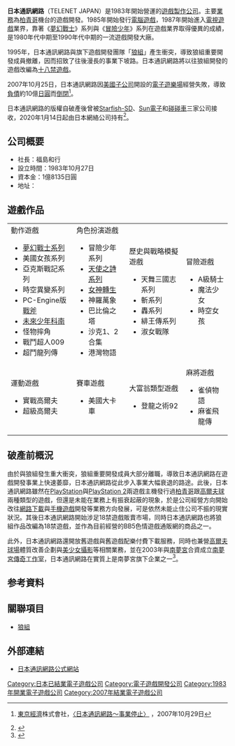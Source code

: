 {{Inappropriate tone|time=2007-09-16T15:27:16Z}}

{{NoteTA
| G1=Games
| G2=Tales
}}
{{Japanese|japanese=株式会社日本テレネット|kana=かぶしきがいしゃにほんテレネット|romaji=Kabushikigaisha Nihon Terenetto}}
'''日本通訊網路'''（TELENET JAPAN）是1983年開始營運的[[遊戲|遊戲]][[製作|製作]][[公司|公司]]。主要[[業務|業務]]為[[柏青哥|柏青哥]]機台的遊戲開發。1985年開始發行[[電腦遊戲|電腦遊戲]]，1987年開始進入[[電視遊戲|電視遊戲]]業界，靠著《[[夢幻戰士|夢幻戰士]]》系列與《[[冒險少年|冒險少年]]》系列在遊戲業界取得優異的成績，是1980年代中期至1990年代中期的一流遊戲開發大廠。

1995年，日本通訊網路與旗下遊戲開發團隊「[[狼組|狼組]]」產生衝突，導致狼組重要開發成員撤離，因而招致了往後漫長的事業下坡路。日本通訊網路將以往狼組開發的遊戲改編為[[十八禁遊戲|十八禁遊戲]]。

2007年10月25日，日本通訊網路因[[美國|美國]][[子公司|子公司]]開設的[[電子遊樂場|電子遊樂場]]經營失敗，導致[[負債|負債]]約10億[[日圓|日圓]]而[[倒閉|倒閉]]<ref>{{Ja icon}}[[東京經濟|東京經濟]]株式會社，[http://s04.megalodon.jp/2007-1030-1412-26/www.tokyo-keizai.co.jp/tosan/24.html 〈日本通訊網路～事業停止〉] {{Wayback|url=http://s04.megalodon.jp/2007-1030-1412-26/www.tokyo-keizai.co.jp/tosan/24.html |date=20200927174754 }}，2007年10月29日</ref>。

日本通訊網路的版權自破產後曾被[[Starfish-SD|Starfish-SD]]、[[Sun電子|Sun電子]]和[[碰碰車_(公司)|碰碰車]]三家公司接收，2020年1月14日起由日本網絡公司{{link-ja|Edia|エディア}}持有<ref>{{Cite web|author=ソーシャルゲームインフォ|date=2020-01-14|url=https://gamebiz.jp/?p=257470|title=エディア、シティコネクションからゲームソフト139タイトルに係る知的財産権を取得…旧・日本テレネット系タイトルが取得対象に|language=ja|accessdate=2020-04-24|archive-date=2021-05-19|archive-url=https://web.archive.org/web/20210519021319/https://gamebiz.jp/?p=257470|dead-url=no}}</ref>。

== 公司概要 ==

* 社長：福島和行
* 設立時間：1983年10月27日
* 資本金：1億8135日圓
* 地址：{{lang|ja|〒170-0013 東京都豊島区東池袋4-21-6 第3キンズメンビル2F}}

== 遊戲作品 ==

{| class="wikitable"
| valign="top" |
; 動作遊戲
* [[夢幻戰士系列|夢幻戰士系列]]
* 美國女孩系列
* 亞克斯戰記系列
* 時空異變系列
* PC-Engine版[[戰斧|戰斧]]
* [[未來少年科南|未來少年科南]]
* 怪物摔角
* 戰鬥超人009
* 超鬥龍列傳
| valign="top" |
; 角色扮演遊戲
* 冒險少年系列
* [[天使之詩系列|天使之詩系列]]
* [[女神轉生|女神轉生]]
* 神羅萬象
* 巴比倫之塔
* 沙克1、2合集
* 港灣物語
| valign="top" |
; 歷史與戰略模擬遊戲
* 天舞三國志系列
* 斬系列
* 轟系列
* 緋王傳系列
* 淑女戰隊
| valign="top" |
; 冒險遊戲
* A級騎士
* 魔法少女
* 時空女孩
|-
| valign="top" |
; 運動遊戲
* 實戰高爾夫
* 超級高爾夫
| valign="top" |
; 賽車遊戲
* 美國大卡車
| valign="top" |
; 大富翁類型遊戲
* 登龍之術92
| valign="top" |
; 麻將遊戲
* 雀偵物語
* 麻雀飛龍傳
|}

== 破產前概況 ==

由於與狼組發生重大衝突，狼組重要開發成員大部分離職，導致日本通訊網路在遊戲開發事業上快速萎靡，日本通訊網路從此步入事業大幅衰退的路途。此後，日本通訊網路雖然在[[PlayStation|PlayStation]]與[[PlayStation_2|PlayStation 2]]兩遊戲主機發行過[[柏青哥|柏青哥]]跟[[高爾夫球|高爾夫球]]兩種類型的遊戲，但還是未能在業務上有振衰起蔽的現象，於是公司經營方向開始改往[[網路下載|網路下載]]與[[手機遊戲|手機遊戲]]開發等業務方向發展，可是依然未能止住公司不振的現實狀況。其後日本通訊網路開始涉足18禁遊戲販賣市場，同時日本通訊網路也將狼組作品改編為18禁遊戲，並作為目前經營的BB5色情遊戲通販網的商品之一。

此外，日本通訊網路還開放舊遊戲與舊遊戲配樂付費下載服務，同時也兼營[[高爾夫球場|高爾夫球場]]體質改善企劃與[[美少女|美少女]][[攝影|攝影]]等相關業務，並在2003年與[[南夢宮|南夢宮]]合資成立[[南夢宮傳奇工作室|南夢宮傳奇工作室]]，日本通訊網路在實質上是南夢宮旗下企業之一<ref>{{Cite web |url=http://d.hatena.ne.jp/keyword/%c6%fc%cb%dc%a5%c6%a5%ec%a5%cd%a5%c3%a5%c8 |script-title=ja:日本テレネットとは - はてなダイアリー |access-date=2007-09-16 |archive-date=2019-12-02 |archive-url=https://web.archive.org/web/20191202030217/http://d.hatena.ne.jp/keyword/%C6%FC%CB%DC%A5%C6%A5%EC%A5%CD%A5%C3%A5%C8 |dead-url=no }}</ref>。

== 参考資料 ==
{{reflist}}
== 關聯項目 ==

* [[狼組|狼組]]

== 外部連結 ==

* [http://www.telenet.co.jp/ 日本通訊網路公式網站] {{Wayback|url=http://www.telenet.co.jp/ |date=20080911204058 }} {{ja}}

{{DEFAULTSORT:Nihon Terenetto}}

[[Category:日本已結業電子遊戲公司|Category:日本已結業電子遊戲公司]]
[[Category:電子遊戲開發公司|Category:電子遊戲開發公司]]
[[Category:1983年開業電子遊戲公司|Category:1983年開業電子遊戲公司]]
[[Category:2007年結業電子遊戲公司|Category:2007年結業電子遊戲公司]]
